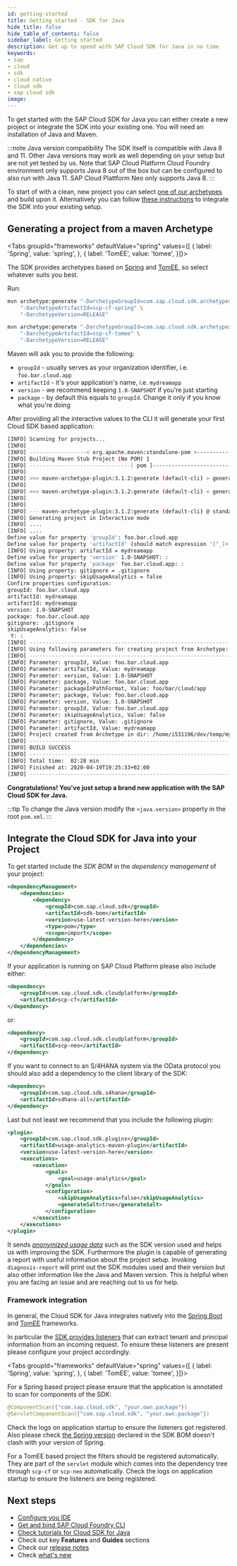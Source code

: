 ```yaml
---
id: getting-started
title: Getting started - SDK for Java
hide_title: false
hide_table_of_contents: false
sidebar_label: Getting started
description: Get up to speed with SAP Cloud SDK for Java in no time
keywords:
- sap
- cloud
- sdk
- cloud native
- cloud sdk
- sap cloud sdk
image:
---
```


<MvnBadge />

To get started with the SAP Cloud SDK for Java you can either create a new project or integrate the SDK into your existing one.
You will need an installation of Java and Maven.

:::note Java version compatibility
The SDK itself is compatible with Java 8 and 11.
Other Java versions may work as well depending on your setup but are not yet tested by us.
Note that SAP Cloud Platform Cloud Foundry environment only supports Java 8 out of the box but can be configured to also run with Java 11.
SAP Cloud Plattform Neo only supports Java 8.
:::

To start of with a clean, new project you can select [one of our archetypes](https://search.maven.org/search?q=com.sap.cloud.sdk.archetypes) and build upon it. Alternatively you can follow [these instructions](#integrate-the-cloud-sdk-for-java-into-your-project) to integrate the SDK into your existing setup.

## Generating a project from a maven Archetype ##


<Tabs groupId="frameworks" defaultValue="spring" values={[
{ label: 'Spring', value: 'spring', },
{ label: 'TomEE', value: 'tomee', }]}>

The SDK provides archetypes based on [Spring](https://spring.io/) and [TomEE](https://tomee.apache.org/), so select whatever suits you best.

Run:

<TabItem value="spring">

```bash
mvn archetype:generate "-DarchetypeGroupId=com.sap.cloud.sdk.archetypes" \
    "-DarchetypeArtifactId=scp-cf-spring" \
    "-DarchetypeVersion=RELEASE"
```

</TabItem>
<TabItem value="tomee">

```bash
mvn archetype:generate "-DarchetypeGroupId=com.sap.cloud.sdk.archetypes" \
    "-DarchetypeArtifactId=scp-cf-tomee" \
    "-DarchetypeVersion=RELEASE"
```

</TabItem>
</Tabs>

Maven will ask you to provide the following:

- `groupId` - usually serves as your organization identifier, i.e. `foo.bar.cloud.app`
- `artifactId` - it's your application's name, i.e. `mydreamapp`
- `version` - we recommend keeping `1.0-SNAPSHOT` if you're just starting
- `package` - by default this equals to `groupId`. Change it only if you know what you're doing


After providing all the interactive values to the CLI it will generate your first Cloud SDK based application:

```bash
[INFO] Scanning for projects...
[INFO]
[INFO] ------------------< org.apache.maven:standalone-pom >-------------------
[INFO] Building Maven Stub Project (No POM) 1
[INFO] --------------------------------[ pom ]---------------------------------
[INFO]
[INFO] >>> maven-archetype-plugin:3.1.2:generate (default-cli) > generate-sources @ standalone-pom >>>
[INFO]
[INFO] <<< maven-archetype-plugin:3.1.2:generate (default-cli) < generate-sources @ standalone-pom <<<
[INFO]
[INFO]
[INFO] --- maven-archetype-plugin:3.1.2:generate (default-cli) @ standalone-pom ---
[INFO] Generating project in Interactive mode
[INFO] ....
[INFO] ....
Define value for property 'groupId': foo.bar.cloud.app
Define value for property 'artifactId' (should match expression '[^_]+'): mydreamapp
[INFO] Using property: artifactId = mydreamapp
Define value for property 'version' 1.0-SNAPSHOT: :
Define value for property 'package' foo.bar.cloud.app: :
[INFO] Using property: gitignore = .gitignore
[INFO] Using property: skipUsageAnalytics = false
Confirm properties configuration:
groupId: foo.bar.cloud.app
artifactId: mydreamapp
artifactId: mydreamapp
version: 1.0-SNAPSHOT
package: foo.bar.cloud.app
gitignore: .gitignore
skipUsageAnalytics: false
 Y: :
[INFO] ----------------------------------------------------------------------------
[INFO] Using following parameters for creating project from Archetype: scp-cf-tomee:RELEASE
[INFO] ----------------------------------------------------------------------------
[INFO] Parameter: groupId, Value: foo.bar.cloud.app
[INFO] Parameter: artifactId, Value: mydreamapp
[INFO] Parameter: version, Value: 1.0-SNAPSHOT
[INFO] Parameter: package, Value: foo.bar.cloud.app
[INFO] Parameter: packageInPathFormat, Value: foo/bar/cloud/app
[INFO] Parameter: package, Value: foo.bar.cloud.app
[INFO] Parameter: version, Value: 1.0-SNAPSHOT
[INFO] Parameter: groupId, Value: foo.bar.cloud.app
[INFO] Parameter: skipUsageAnalytics, Value: false
[INFO] Parameter: gitignore, Value: .gitignore
[INFO] Parameter: artifactId, Value: mydreamapp
[INFO] Project created from Archetype in dir: /home/i531196/dev/temp/mydreamapp
[INFO] ------------------------------------------------------------------------
[INFO] BUILD SUCCESS
[INFO] ------------------------------------------------------------------------
[INFO] Total time:  02:28 min
[INFO] Finished at: 2020-04-19T19:25:33+02:00
[INFO] ------------------------------------------------------------------------
```

**Congratulations! You've just setup a brand new application with the SAP Cloud SDK for Java.**

:::tip
To change the Java version modify the `<java.version>` property in the root `pom.xml`.
:::

## Integrate the Cloud SDK for Java into your Project

To get started include the _SDK BOM_ in the _dependency management_ of your project:

```xml
<dependencyManagement>
    <dependencies>
        <dependency>
            <groupId>com.sap.cloud.sdk</groupId>
            <artifactId>sdk-bom</artifactId>
            <version>use-latest-version-here</version>
            <type>pom</type>
            <scope>import</scope>
        </dependency>
    </dependencies>
</dependencyManagement>
```

If your application is running on SAP Cloud Platform please also include either:

```xml
<dependency>
    <groupId>com.sap.cloud.sdk.cloudplatform</groupId>
    <artifactId>scp-cf</artifactId>
</dependency>
```

or:

```xml
<dependency>
    <groupId>com.sap.cloud.sdk.cloudplatform</groupId>
    <artifactId>scp-neo</artifactId>
</dependency>
```

If you want to connect to an S/4HANA system via the OData protocol you should also add a dependency to the client library of the SDK:

```xml
<dependency>
    <groupId>com.sap.cloud.sdk.s4hana</groupId>
    <artifactId>s4hana-all</artifactId>
</dependency>
```

Last but not least we recommend that you include the following plugin:

```xml
<plugin>
    <groupId>com.sap.cloud.sdk.plugins</groupId>
    <artifactId>usage-analytics-maven-plugin</artifactId>
    <version>use-latest-version-here</version>
    <executions>
        <execution>
            <goals>
                <goal>usage-analytics</goal>
            </goals>
            <configuration>
                <skipUsageAnalytics>false</skipUsageAnalytics>
                <generateSalt>true</generateSalt>
            </configuration>
        </execution>
    </executions>
</plugin>
```

It sends _[anonymized usage data](https://blogs.sap.com/2018/10/23/usage-analytics-s4sdk/)_ such as the SDK version used and helps us with improving the SDK.
Furthermore the plugin is capable of generating a report with useful information about the project setup.
Invoking `diagnosis-report` will print out the SDK modules used and their version but also other information like the Java and Maven version.
This is helpful when you are facing an issue and are reaching out to us for help.

### Framework integration

In general, the Cloud SDK for Java integrates natively into the [Spring Boot](https://spring.io/projects/spring-boot) and [TomEE](https://tomee.apache.org/) frameworks.

In particular the [SDK provides listeners](features/multi-tenancy/thread-context.mdx) that can extract tenant and principal information from an incoming request. To ensure these listeners are present please configure your project accordingly.

<Tabs groupId="frameworks" defaultValue="spring" values={[
{ label: 'Spring', value: 'spring', },
{ label: 'TomEE', value: 'tomee', }]}>

<TabItem value="spring">

For a Spring based project please ensure that the application is annotated to scan for components of the SDK:

```java
@ComponentScan({"com.sap.cloud.sdk", "your.own.package"})
@ServletComponentScan({"com.sap.cloud.sdk", "your.own.package"})
```

Check the logs on application startup to ensure the listeners got registered. Also please check [the Spring version](https://mvnrepository.com/artifact/com.sap.cloud.sdk/sdk-bom/latest) declared in the SDK BOM doesn't clash with your version of Spring.

</TabItem>
<TabItem value="tomee">

For a TomEE based project the filters should be registered automatically. They are part of the `servlet` module which comes into the dependency tree through `scp-cf` or `scp-neo` automatically. Check the logs on application startup to ensure the listeners are being registered.

</TabItem>
</Tabs>


## Next steps ##
- [Configure you IDE](guides/recommended-ide )
- [Get and bind SAP Cloud Foundry CLI](guides/cf-cli )
- [Check tutorials for Cloud SDK for Java](https://developers.sap.com/tutorial-navigator.html?tag=products:technology-platform/sap-cloud-sdk/sap-cloud-sdk&tag=topic:java )
- Check out key **Features** and **Guides** sections
- Check our [release notes](release-notes-sap-cloud-sdk-for-java)
- Check [what's new](../overview/what-is-new )
